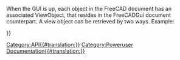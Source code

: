 <languages/>
{{VeryImportantMessage|(October 2019) Do not edit this page. The information is incomplete and outdated. For the latest API, see the [https://freecad.org/api autogenerated API documentation], or generate the documentation yourself, see [[Source documentation|Source documentation]].}}

When the GUI is up, each object in the FreeCAD document has an associated ViewObject, that resides in the FreeCADGui document counterpart. A view object can be retrieved by two ways. Example:
{{Code|code=
myViewObj = FreeCAD.ActiveDocument.myObjectName.ViewObject
myViewObj = FreeCADGui.ActiveDocument.myObjectName
print myViewObj.IV
}}

{{APIProperty|Annotation|the annotation node of a ViewObject}}
{{APIProperty|BoundingBox|the bounding box}}
{{APIProperty|Content|an XML representation of a ViewObject's properties}}
{{APIProperty|DisplayMode|the current display mode}}
{{APIProperty|IV|an Inventor representation of the ViewObject}}
{{APIProperty|Object|the associated FreeCAD Document Object of this ViewObject}}
{{APIProperty|PropertiesList|a list of properties of this ViewObject}}
{{APIProperty|RootNode|the Inventor node of this ViewObject (pivy.coin object)}}
{{APIProperty|Selectable|True if the object is selectable}}
{{APIProperty|Type|the type of this ViewObject}}
{{APIProperty|Visibility|True if the viewObject is visible}}
{{APIFunction|getAllDerivedFrom| | |all descentences of this object}}
{{APIFunction|getDocumentationOfProperty| | |the documentation string of the property of this class.}}
{{APIFunction|getGroupOfProperty| | |the name of the group which the property belongs to in this class. The properties sorted in differnt named groups for convenience.}}
{{APIFunction|getPropertyByName| | |the value of a named property.}}
{{APIFunction|getTypeOfProperty| | |the type of a named property. This can be (Hidden,ReadOnly,Output) or any combination.}}
{{APIFunction|hide| |Hides the object.| }}
{{APIFunction|isDerivedFrom|string|Checks if this object is derived from the given object type|True if given type is a father}}
{{APIFunction|isVisible| |Checks if the object is visible|a boolean}}
{{APIFunction|listDisplayModes| |Shows a list of all display modes|a list}}
{{APIFunction|setTransformation|coin.SoTransform|Sets a transformation on the Inventor node|nothing}}
{{APIFunction|show| |Shows the object if hidden|nothing}}
{{APIFunction|toString| | |a string representation of the Inventor node}}
{{APIFunction|update| |Updates the view representation of the object| }}

{{Userdocnavi{{#translation:}}}}
[[Category:API{{#translation:}}]]
[[Category:Poweruser Documentation{{#translation:}}]]
{{clear}}